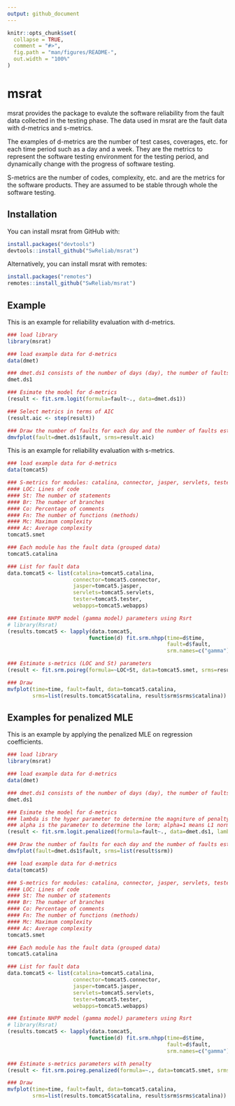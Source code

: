 ```yaml
---
output: github_document
---
```


<!-- README.md is generated from README.Rmd. Please edit that file -->

```r
knitr::opts_chunk$set(
  collapse = TRUE,
  comment = "#>",
  fig.path = "man/figures/README-",
  out.width = "100%"
)
```
# msrat

msrat provides the package to evalute the software reliability from the fault data collected in the testing phase. The data used in msrat are the fault data with d-metrics and s-metrics.

The examples of d-metrics are the number of test cases, coverages, etc. for each time period such as a day and a week. They are the metrics to represent the software testing environment for the testing period, and dynamically change with the progress of software testing.

S-metrics are the number of codes, complexity, etc. and are the metrics for the software products. They are assumed to be stable through whole the software testing.

## Installation

You can install msrat from GitHub with:

```r
install.packages("devtools")
devtools::install_github("SwReliab/msrat")
```

Alternatively, you can install msrat with remotes:

```r
install.packages("remotes")
remotes::install_github("SwReliab/msrat")
```

## Example

This is an example for reliability evaluation with d-metrics.

```r
### load library
library(msrat)

### load example data for d-metrics
data(dmet)

### dmet.ds1 consists of the number of days (day), the number of faults (fault), the number of testcases (tc), the cumulative number of testcases (ctc), the insrease of C0 coverage (cov) and C0 coverage (ccov).
dmet.ds1

### Esimate the model for d-metrics
(result <- fit.srm.logit(formula=fault~., data=dmet.ds1))

### Select metrics in terms of AIC
(result.aic <- step(result))

### Draw the number of faults for each day and the number of faults estimated by the model (dmvplot is in Rsrat package)
dmvfplot(fault=dmet.ds1$fault, srms=result.aic)
```

This is an example for reliability evaluation with s-metrics.

```r
### load example data for d-metrics
data(tomcat5)

### S-metrics for modules: catalina, connector, jasper, servlets, tester and webapps
#### LOC: Lines of code
#### St: The number of statements
#### Br: The number of branches
#### Co: Percentage of comments
#### Fn: The number of functions (methods)
#### Mc: Maximum complexity
#### Ac: Average complexity
tomcat5.smet

### Each module has the fault data (grouped data)
tomcat5.catalina

### List for fault data
data.tomcat5 <- list(catalina=tomcat5.catalina,
                     connector=tomcat5.connector,
                     jasper=tomcat5.jasper,
                     servlets=tomcat5.servlets,
                     tester=tomcat5.tester,
                     webapps=tomcat5.webapps)

### Estimate NHPP model (gamma model) parameters using Rsrt
# library(Rsrat)
(results.tomcat5 <- lapply(data.tomcat5,
                          function(d) fit.srm.nhpp(time=d$time,
                                                   fault=d$fault,
                                                   srm.names=c("gamma"))))

### Estimate s-metrics (LOC and St) parameters
(result <- fit.srm.poireg(formula=~LOC+St, data=tomcat5.smet, srms=results.tomcat5))

### Draw 
mvfplot(time=time, fault=fault, data=tomcat5.catalina,
        srms=list(results.tomcat5$catalina, result$srm$srms$catalina))
```

## Examples for penalized MLE

This is an example by applying the penalized MLE on regression coefficients.

```r
### load library
library(msrat)

### load example data for d-metrics
data(dmet)

### dmet.ds1 consists of the number of days (day), the number of faults (fault), the number of testcases (tc), the cumulative number of testcases (ctc), the insrease of C0 coverage (cov) and C0 coverage (ccov).
dmet.ds1

### Esimate the model for d-metrics
### lambda is the hyper parameter to determine the magniture of penalty.
### alpha is the parameter to determine the lorm; alpha=1 means L1 norm, alpha=0 indicates L2 norm
(result <- fit.srm.logit.penalized(formula=fault~., data=dmet.ds1, lambda=0.01, alpha=1))

### Draw the number of faults for each day and the number of faults estimated by the model (dmvplot is in Rsrat package)
dmvfplot(fault=dmet.ds1$fault, srms=list(result$srm))
```

```r
### load example data for d-metrics
data(tomcat5)

### S-metrics for modules: catalina, connector, jasper, servlets, tester and webapps
#### LOC: Lines of code
#### St: The number of statements
#### Br: The number of branches
#### Co: Percentage of comments
#### Fn: The number of functions (methods)
#### Mc: Maximum complexity
#### Ac: Average complexity
tomcat5.smet

### Each module has the fault data (grouped data)
tomcat5.catalina

### List for fault data
data.tomcat5 <- list(catalina=tomcat5.catalina,
                     connector=tomcat5.connector,
                     jasper=tomcat5.jasper,
                     servlets=tomcat5.servlets,
                     tester=tomcat5.tester,
                     webapps=tomcat5.webapps)

### Estimate NHPP model (gamma model) parameters using Rsrt
# library(Rsrat)
(results.tomcat5 <- lapply(data.tomcat5,
                          function(d) fit.srm.nhpp(time=d$time,
                                                   fault=d$fault,
                                                   srm.names=c("gamma"))))

### Estimate s-metrics parameters with penalty
(result <- fit.srm.poireg.penalized(formula=~., data=tomcat5.smet, srms=results.tomcat5, lambda=1))

### Draw 
mvfplot(time=time, fault=fault, data=tomcat5.catalina,
        srms=list(results.tomcat5$catalina, result$srm$srms$catalina))
```
